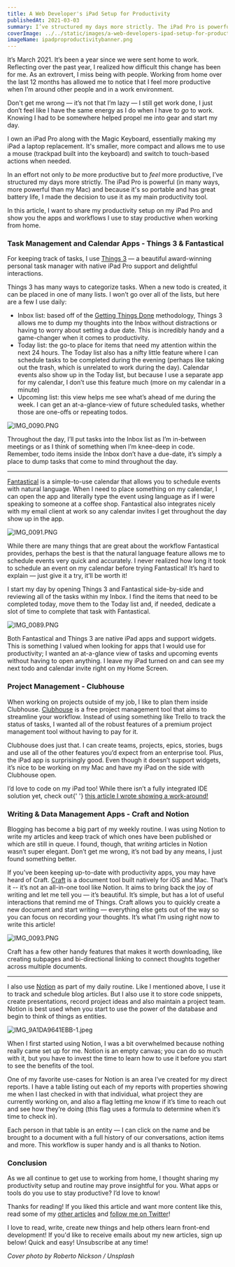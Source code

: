 ```yaml
---
title: A Web Developer's iPad Setup for Productivity
publishedAt: 2021-03-03
summary: I’ve structured my days more strictly. The iPad Pro is powerful (in many ways, more powerful than my Mac) and because it's so portable and has great battery life, I made the decision to use it as my main productivity tool. Here's the apps I use to stay productive.
coverImage: ../../static/images/a-web-developers-ipad-setup-for-productivity/ipadproproductivitybanner.png
imageName: ipadproproductivitybanner.png
---
```


It’s March 2021. It’s been a year since we were sent home to work. Reflecting over the past year, I realized how difficult this change has been for me. As an extrovert, I miss being with people. Working from home over the last 12 months has allowed me to notice that I feel more productive when I’m around other people and in a work environment.

Don't get me wrong — it’s not that I’m lazy — I still get work done, I just don’t feel like I have the same energy as I do when I have to _go_ to work. Knowing I had to be somewhere helped propel me into gear and start my day.

I own an iPad Pro along with the Magic Keyboard, essentially making my iPad a laptop replacement. It's smaller, more compact and allows me to use a mouse (trackpad built into the keyboard) and switch to touch-based actions when needed.

In an effort not only to _be_ more productive but to _feel_ more productive, I’ve structured my days more strictly. The iPad Pro is powerful (in many ways, more powerful than my Mac) and because it's so portable and has great battery life, I made the decision to use it as my main productivity tool.

In this article, I want to share my productivity setup on my iPad Pro and show you the apps and workflows I use to stay productive when working from home.

### Task Management and Calendar Apps - Things 3 & Fantastical

For keeping track of tasks, I use [Things 3](https://culturedcode.com/things/) — a beautiful award-winning personal task manager with native iPad Pro support and delightful interactions.

Things 3 has many ways to categorize tasks. When a new todo is created, it can be placed in one of many lists. I won’t go over all of the lists, but here are a few I use daily:

- Inbox list: based off of the [Getting Things Done](https://gettingthingsdone.com/) methodology, Things 3 allows me to dump my thoughts into the Inbox without distractions or having to worry about setting a due date. This is incredibly handy and a game-changer when it comes to productivity.
- Today list: the go-to place for items that need my attention within the next 24 hours. The Today list also has a nifty little feature where I can schedule tasks to be completed during the evening (perhaps like taking out the trash, which is unrelated to work during the day). Calendar events also show up in the Today list, but because I use a separate app for my calendar, I don’t use this feature much (more on my calendar in a minute)
- Upcoming list: this view helps me see what’s ahead of me during the week. I can get an at-a-glance-view of future scheduled tasks, whether those are one-offs or repeating todos.

![IMG_0090.PNG](https://res.craft.do/user/full/2f1f2003-c717-014a-0ff0-8172b22b7eda/doc/7D624B34-1E6F-4F66-862D-3D5A719DE5CA/C4A3C4CC-A45E-4D42-9D4D-2E9271DA8594_2)

Throughout the day, I’ll put tasks into the Inbox list as I’m in-between meetings or as I think of something when I’m knee-deep in code. Remember, todo items inside the Inbox don’t have a due-date, it’s simply a place to dump tasks that come to mind throughout the day.

---

[Fantastical](https://flexibits.com/fantastical) is a simple-to-use calendar that allows you to schedule events with natural language. When I need to place something on my calendar, I can open the app and literally type the event using language as if I were speaking to someone at a coffee shop. Fantastical also integrates nicely with my email client at work so any calendar invites I get throughout the day show up in the app.

![IMG_0091.PNG](https://res.craft.do/user/full/2f1f2003-c717-014a-0ff0-8172b22b7eda/doc/7D624B34-1E6F-4F66-862D-3D5A719DE5CA/A67C3207-68E1-4F8C-B7E2-B42E6BF6EA81_2)

While there are many things that are great about the workflow Fantastical provides, perhaps the best is that the natural language feature allows me to schedule events very quick and accurately. I never realized how long it took to schedule an event on my calendar before trying Fantastical! It’s hard to explain — just give it a try, it’ll be worth it!

I start my day by opening Things 3 and Fantastical side-by-side and reviewing all of the tasks within my Inbox. I find the items that need to be completed today, move them to the Today list and, if needed, dedicate a slot of time to complete that task with Fantastical.

![IMG_0089.PNG](https://res.craft.do/user/full/2f1f2003-c717-014a-0ff0-8172b22b7eda/doc/7D624B34-1E6F-4F66-862D-3D5A719DE5CA/5CD19341-575F-4886-8860-E4F6AEE9D80A_2)

Both Fantastical and Things 3 are native iPad apps and support widgets. This is something I valued when looking for apps that I would use for productivity; I wanted an at-a-glance view of tasks and upcoming events without having to open anything. I leave my iPad turned on and can see my next todo and calendar invite right on my Home Screen.

### Project Management - Clubhouse

When working on projects outside of my job, I like to plan them inside Clubhouse. [Clubhouse](https://clubhouse.io/) is a free project management tool that aims to streamline your workflow. Instead of using something like Trello to track the status of tasks, I wanted all of the robust features of a premium project management tool without having to pay for it.

Clubhouse does just that. I can create teams, projects, epics, stories, bugs and use all of the other features you’d expect from an enterprise tool. Plus, the iPad app is surprisingly good. Even though it doesn’t support widgets, it’s nice to be working on my Mac and have my iPad on the side with Clubhouse open.

<Ideaquote>
  I’d love to code on my iPad too! While there isn’t a fully integrated IDE
  solution yet, check out{' '}
  <a
    href="https://braydoncoyer.dev/blog/code-on-your-ipad-pro/"
    target="_blank"
  >
    this article I wrote showing a work-around!
  </a>
</Ideaquote>

### Writing & Data Management Apps - Craft and Notion

Blogging has become a big part of my weekly routine. I was using Notion to write my articles and keep track of which ones have been published or which are still in queue. I found, though, that _writing_ articles in Notion wasn’t super elegant. Don’t get me wrong, it’s not bad by any means, I just found something better.

If you’ve been keeping up-to-date with productivity apps, you may have heard of Craft. [Craft](https://www.craft.do/) is a document tool built natively for iOS and Mac. That’s it -- it’s not an all-in-one tool like Notion. It aims to bring back the joy of writing and let me tell you — it’s beautiful. It’s simple, but has a lot of useful interactions that remind me of Things. Craft allows you to quickly create a new document and start writing — everything else gets out of the way so you can focus on recording your thoughts. It’s what I’m using right now to write this article!

![IMG_0093.PNG](https://res.craft.do/user/full/2f1f2003-c717-014a-0ff0-8172b22b7eda/doc/7D624B34-1E6F-4F66-862D-3D5A719DE5CA/A5DBC1AA-45FC-498E-AC83-3AC4445138F6_2)

Craft has a few other handy features that makes it worth downloading, like creating subpages and bi-directional linking to connect thoughts together across multiple documents.

---

I also use [Notion](https://www.notion.so/product) as part of my daily routine. Like I mentioned above, I use it to track and schedule blog articles. But I also use it to store code snippets, create presentations, record project ideas and also maintain a project team. Notion is best used when you start to use the power of the database and begin to think of things as entities.

![IMG_9A1DA9641EBB-1.jpeg](https://res.craft.do/user/full/2f1f2003-c717-014a-0ff0-8172b22b7eda/doc/7D624B34-1E6F-4F66-862D-3D5A719DE5CA/4AA2F8D6-2ABF-4388-AB95-352DA5AEFEE1_2)

When I first started using Notion, I was a bit overwhelmed because nothing really came set up for me. Notion is an empty canvas; you can do so much with it, but you have to invest the time to learn how to use it before you start to see the benefits of the tool.

One of my favorite use-cases for Notion is an area I’ve created for my direct reports. I have a table listing out each of my reports with properties showing me when I last checked in with that individual, what project they are currently working on, and also a flag letting me know if it’s time to reach out and see how they’re doing (this flag uses a formula to determine when it’s time to check in).

Each person in that table is an entity — I can click on the name and be brought to a document with a full history of our conversations, action items and more. This workflow is super handy and is all thanks to Notion.

### Conclusion

As we all continue to get use to working from home, I thought sharing my productivity setup and routine may prove insightful for you. What apps or tools do you use to stay productive? I’d love to know!

Thanks for reading! If you liked this article and want more content like this, read some of my [other articles](https://braydoncoyer.dev/blog/) and [follow me on Twitter](https://twitter.com/BraydonCoyer)!

I love to read, write, create new things and help others learn front-end development!
If you'd like to receive emails about my new articles, sign up below! Quick and easy! Unsubscribe at any time!

_Cover photo by Roberto Nickson / Unsplash_
